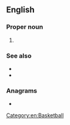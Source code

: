 ==English==
{{wikipedia|Women's National Basketball Association}}

===Proper noun===
{{en-proper noun}}

# {{init of|lang=en|{{w|Women's National Basketball Association}}}}

===See also===
* {{l|en|FIBA}}
* {{l|en|NBA}}

===Anagrams===
* {{anagrams|en|a=abnw|bawn}}

[[Category:en:Basketball]]